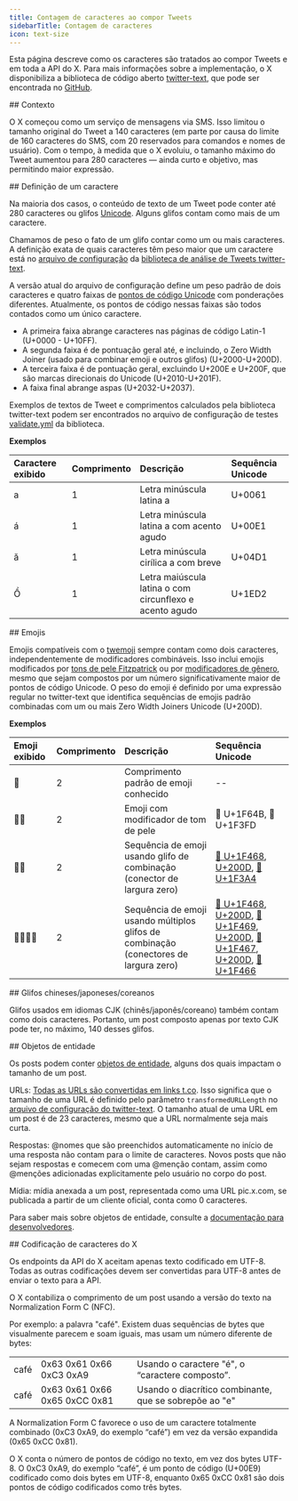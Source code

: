 ```yaml
---
title: Contagem de caracteres ao compor Tweets
sidebarTitle: Contagem de caracteres
icon: text-size
---
```


Esta página descreve como os caracteres são tratados ao compor Tweets e em toda a API do X. Para mais informações sobre a implementação, o X disponibiliza a biblioteca de código aberto [twitter-text](http://github.com/twitter/twitter-text), que pode ser encontrada no [GitHub](https://github.com/twitter).

<div id="background">
  ## Contexto
</div>

O X começou como um serviço de mensagens via SMS. Isso limitou o tamanho original do Tweet a 140 caracteres (em parte por causa do limite de 160 caracteres do SMS, com 20 reservados para comandos e nomes de usuário). Com o tempo, à medida que o X evoluiu, o tamanho máximo do Tweet aumentou para 280 caracteres — ainda curto e objetivo, mas permitindo maior expressão.

<div id="definition-of-a-character">
  ## Definição de um caractere
</div>

Na maioria dos casos, o conteúdo de texto de um Tweet pode conter até 280 caracteres ou glifos [Unicode](https://unicode.org/). Alguns glifos contam como mais de um caractere.

Chamamos de peso o fato de um glifo contar como um ou mais caracteres. A definição exata de quais caracteres têm peso maior que um caractere está no [arquivo de configuração](https://github.com/twitter/twitter-text/tree/master/config) da [biblioteca de análise de Tweets twitter-text](https://github.com/twitter/twitter-text).

A versão atual do arquivo de configuração define um peso padrão de dois caracteres e quatro faixas de [pontos de código Unicode](https://unicode.org/charts/About.html) com ponderações diferentes. Atualmente, os pontos de código nessas faixas são todos contados como um único caractere.

- A primeira faixa abrange caracteres nas páginas de código Latin-1 (U+0000 - U+10FF).
- A segunda faixa é de pontuação geral até, e incluindo, o Zero Width Joiner (usado para combinar emoji e outros glifos) (U+2000-U+200D).
- A terceira faixa é de pontuação geral, excluindo U+200E e U+200F, que são marcas direcionais do Unicode (U+2010-U+201F).
- A faixa final abrange aspas (U+2032-U+2037).

Exemplos de textos de Tweet e comprimentos calculados pela biblioteca twitter-text podem ser encontrados no arquivo de configuração de testes [validate.yml](https://github.com/twitter/twitter-text/blob/master/conformance/validate.yml) da biblioteca.

**Exemplos**

| Caractere exibido | Comprimento | Descrição | Sequência Unicode |
|:---------------------|:--------|:-------------|:------------------|
| a | 1 | Letra minúscula latina a | U+0061 |
| á | 1 | Letra minúscula latina a com acento agudo | U+00E1 |
| ӑ | 1 | Letra minúscula cirílica a com breve | U+04D1 |
| Ồ | 1 | Letra maiúscula latina o com circunflexo e acento agudo | U+1ED2 |

<div id="emojis">
  ## Emojis
</div>

Emojis compatíveis com o [twemoji](https://twemoji.x.com/) sempre contam como dois caracteres, independentemente de modificadores combináveis. Isso inclui emojis modificados por [tons de pele Fitzpatrick](https://emojipedia.org/modifiers/) ou por [modificadores de gênero](https://blog.emojipedia.org/unicode-and-the-emoji-gender-gap/), mesmo que sejam compostos por um número significativamente maior de pontos de código Unicode. O peso do emoji é definido por uma expressão regular no twitter-text que identifica sequências de emojis padrão combinadas com um ou mais Zero Width Joiners Unicode (U+200D).

**Exemplos**

| Emoji exibido | Comprimento | Descrição | Sequência Unicode |
|:-----------------|:--------|:-------------|:------------------|
| 👾 | 2 | Comprimento padrão de emoji conhecido | -- |
| 🙋🏽 | 2 | Emoji com modificador de tom de pele | 🙋 U+1F64B, 🏽 U+1F3FD |
| 👨‍🎤 | 2 | Sequência de emoji usando glifo de combinação (conector de largura zero) | [👨 U+1F468](https://emojipedia.org/emoji/%F0%9F%91%A8/), [U+200D](https://emojipedia.org/emoji/%E2%80%8D/), [🎤 U+1F3A4](https://emojipedia.org/emoji/%F0%9F%8E%A4/) |
| 👨‍👩‍👧‍👦 | 2 | Sequência de emoji usando múltiplos glifos de combinação (conectores de largura zero) | [👨 U+1F468](https://emojipedia.org/emoji/%F0%9F%91%A8/), [U+200D](https://emojipedia.org/emoji/%E2%80%8D/), [👩 U+1F469](https://emojipedia.org/emoji/%F0%9F%91%A9/), [U+200D](https://emojipedia.org/emoji/%E2%80%8D/), [👧 U+1F467](https://emojipedia.org/emoji/%F0%9F%91%A7/), [U+200D](https://emojipedia.org/emoji/%E2%80%8D/), [👦 U+1F466](https://emojipedia.org/emoji/%F0%9F%91%A6/) |

<div id="chinese-japanese-korean-glyphs">
  ## Glifos chineses/japoneses/coreanos
</div>

Glifos usados em idiomas CJK (chinês/japonês/coreano) também contam como dois caracteres. Portanto, um post composto apenas por texto CJK pode ter, no máximo, 140 desses glifos.

<div id="entity-objects">
  ## Objetos de entidade
</div>

Os posts podem conter [objetos de entidade](/pt-BR/x-api/fundamentals/data-dictionary), alguns dos quais impactam o tamanho de um post.

URLs: [Todas as URLs são convertidas em links t.co](https://developer.x.com/content/developer-twitter/en/docs/basics/tco). Isso significa que o tamanho de uma URL é definido pelo parâmetro `transformedURLLength` no [arquivo de configuração do twitter-text](https://github.com/twitter/twitter-text/tree/master/config). O tamanho atual de uma URL em um post é de 23 caracteres, mesmo que a URL normalmente seja mais curta.

Respostas: @nomes que são preenchidos automaticamente no início de uma resposta não contam para o limite de caracteres. Novos posts que não sejam respostas e comecem com uma @menção contam, assim como @menções adicionadas explicitamente pelo usuário no corpo do post.

Mídia: mídia anexada a um post, representada como uma URL pic.x.com, se publicada a partir de um cliente oficial, conta como 0 caracteres.

Para saber mais sobre objetos de entidade, consulte a [documentação para desenvolvedores](/pt-BR/x-api/fundamentals/data-dictionary).

<div id="x-character-encoding">
  ## Codificação de caracteres do X
</div>

Os endpoints da API do X aceitam apenas texto codificado em UTF-8. Todas as outras codificações devem ser convertidas para UTF-8 antes de enviar o texto para a API.

O X contabiliza o comprimento de um post usando a versão do texto na Normalization Form C (NFC).

Por exemplo: a palavra "café". Existem duas sequências de bytes que visualmente parecem e soam iguais, mas usam um número diferente de bytes:

|     | | |
|:-----|:---|:---|
| café | 0x63 0x61 0x66 0xC3 0xA9 | Usando o caractere "é", o “caractere composto”. |
| café | 0x63 0x61 0x66 0x65 0xCC 0x81 | Usando o diacrítico combinante, que se sobrepõe ao "e" |

A Normalization Form C favorece o uso de um caractere totalmente combinado (0xC3 0xA9, do exemplo “café”) em vez da versão expandida (0x65 0xCC 0x81).

O X conta o número de pontos de código no texto, em vez dos bytes UTF-8. O 0xC3 0xA9, do exemplo “café”, é um ponto de código (U+00E9) codificado como dois bytes em UTF-8, enquanto 0x65 0xCC 0x81 são dois pontos de código codificados como três bytes.